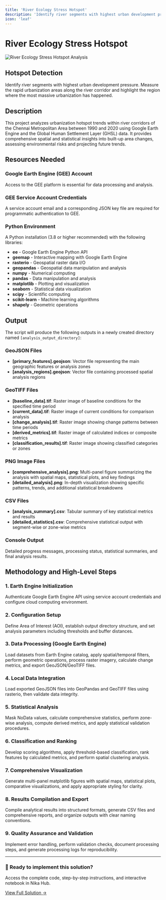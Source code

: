 ```yaml
---
title: 'River Ecology Stress Hotspot'
description: 'Identify river segments with highest urban development pressure and measure rapid urbanization areas along river corridors'
icon: 'leaf'
---
```


# River Ecology Stress Hotspot

![River Ecology Stress Hotspot Analysis](/industrial-solutions/river-ecology-stress-hotspot.jpeg)

## Hotspot Detection

Identify river segments with highest urban development pressure. Measure the rapid urbanization areas along the river corridor and highlight the region where the most massive urbanization has happened.

## Description

This project analyzes urbanization hotspot trends within river corridors of the Chennai Metropolitan Area between 1990 and 2020 using Google Earth Engine and the Global Human Settlement Layer (GHSL) data. It provides comprehensive spatial and statistical insights into built-up area changes, assessing environmental risks and projecting future trends.

## Resources Needed

### Google Earth Engine (GEE) Account
Access to the GEE platform is essential for data processing and analysis.

### GEE Service Account Credentials
A service account email and a corresponding JSON key file are required for programmatic authentication to GEE.

### Python Environment
A Python installation (3.8 or higher recommended) with the following libraries:

- **ee** - Google Earth Engine Python API
- **geemap** - Interactive mapping with Google Earth Engine
- **rasterio** - Geospatial raster data I/O
- **geopandas** - Geospatial data manipulation and analysis
- **numpy** - Numerical computing
- **pandas** - Data manipulation and analysis
- **matplotlib** - Plotting and visualization
- **seaborn** - Statistical data visualization
- **scipy** - Scientific computing
- **scikit-learn** - Machine learning algorithms
- **shapely** - Geometric operations

## Output

The script will produce the following outputs in a newly created directory named `[analysis_output_directory]`:

### GeoJSON Files
- **[primary_features].geojson**: Vector file representing the main geographic features or analysis zones
- **[analysis_regions].geojson**: Vector file containing processed spatial analysis regions

### GeoTIFF Files
- **[baseline_data].tif**: Raster image of baseline conditions for the specified time period
- **[current_data].tif**: Raster image of current conditions for comparison analysis
- **[change_analysis].tif**: Raster image showing change patterns between time periods
- **[derived_metrics].tif**: Raster image of calculated indices or composite metrics
- **[classification_results].tif**: Raster image showing classified categories or zones

### PNG Image Files
- **[comprehensive_analysis].png**: Multi-panel figure summarizing the analysis with spatial maps, statistical plots, and key findings
- **[detailed_analysis].png**: In-depth visualization showing specific patterns, trends, and additional statistical breakdowns

### CSV Files
- **[analysis_summary].csv**: Tabular summary of key statistical metrics and results
- **[detailed_statistics].csv**: Comprehensive statistical output with segment-wise or zone-wise metrics

### Console Output
Detailed progress messages, processing status, statistical summaries, and final analysis results.

## Methodology and High-Level Steps

### 1. Earth Engine Initialization
Authenticate Google Earth Engine API using service account credentials and configure cloud computing environment.

### 2. Configuration Setup
Define Area of Interest (AOI), establish output directory structure, and set analysis parameters including thresholds and buffer distances.

### 3. Data Processing (Google Earth Engine)
Load datasets from Earth Engine catalog, apply spatial/temporal filters, perform geometric operations, process raster imagery, calculate change metrics, and export GeoJSON/GeoTIFF files.

### 4. Local Data Integration
Load exported GeoJSON files into GeoPandas and GeoTIFF files using rasterio, then validate data integrity.

### 5. Statistical Analysis
Mask NoData values, calculate comprehensive statistics, perform zone-wise analysis, compute derived metrics, and apply statistical validation procedures.

### 6. Classification and Ranking
Develop scoring algorithms, apply threshold-based classification, rank features by calculated metrics, and perform spatial clustering analysis.

### 7. Comprehensive Visualization
Generate multi-panel matplotlib figures with spatial maps, statistical plots, comparative visualizations, and apply appropriate styling for clarity.

### 8. Results Compilation and Export
Compile analytical results into structured formats, generate CSV files and comprehensive reports, and organize outputs with clear naming conventions.

### 9. Quality Assurance and Validation
Implement error handling, perform validation checks, document processing steps, and generate processing logs for reproducibility.

---

<div className="solution-cta">
  <div className="solution-cta-content">
    <h3>🚀 Ready to implement this solution?</h3>
    <p>Access the complete code, step-by-step instructions, and interactive notebook in Nika Hub.</p>
    <a href="https://planet.nika.eco/en/hub/solutions/6b209516-1187-4e18-8c3e-274867094483" target="_blank" className="solution-button">
      View Full Solution →
    </a>
  </div>
</div>

<style jsx>{`
  .solution-cta {
    background: linear-gradient(135deg, #667eea 0%, #764ba2 100%);
    border-radius: 12px;
    padding: 2rem;
    margin: 2rem 0;
    color: white;
    text-align: center;
    box-shadow: 0 8px 32px rgba(102, 126, 234, 0.3);
  }
  
  .solution-cta-content h3 {
    margin: 0 0 0.5rem 0;
    font-size: 1.5rem;
    font-weight: 600;
  }
  
  .solution-cta-content p {
    margin: 0 0 1.5rem 0;
    opacity: 0.9;
    font-size: 1.1rem;
  }
  
  .solution-button {
    display: inline-block;
    background: rgba(255, 255, 255, 0.2);
    color: white;
    padding: 12px 24px;
    border-radius: 8px;
    text-decoration: none;
    font-weight: 600;
    font-size: 1.1rem;
    border: 2px solid rgba(255, 255, 255, 0.3);
    transition: all 0.3s ease;
    backdrop-filter: blur(10px);
  }
  
  .solution-button:hover {
    background: rgba(255, 255, 255, 0.3);
    border-color: rgba(255, 255, 255, 0.5);
    transform: translateY(-2px);
    box-shadow: 0 4px 16px rgba(0, 0, 0, 0.2);
  }
`}</style>
